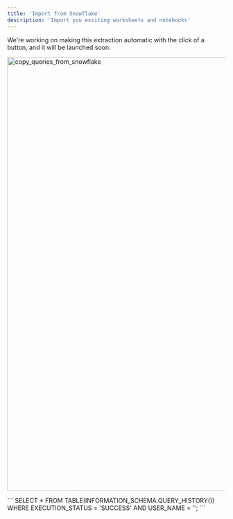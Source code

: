 ```yaml
---
title: 'Import from Snowflake'
description: 'Import you exsiting worksheets and notebooks'
---
```


<Note>
  We're working on making this extraction automatic with the click of a button, and it will be launched soon.
</Note>


<img src="/images/copy_queries_from_snowflake.png" 
   alt = "copy_queries_from_snowflake"
   width="1000" />
   
<AccordionGroup>

 <Accordion title="Bulk import history queries">

<Steps>

<Step title = "Go to Snowflake"> </Step>

<Step title = "Run the following query"> 
```
SELECT *
FROM TABLE(INFORMATION_SCHEMA.QUERY_HISTORY())
WHERE EXECUTION_STATUS = 'SUCCESS'
AND USER_NAME = '<your_username>';
```
</Step>



<Step title = "Export the output (SQL queries history) into a file of any type."> </Step>

<Step title = "Drag and drop the file into the Upload a file in the Sherloq setting "> 
</Step>

</Steps>


  </Accordion>


 <Accordion title="Copy-paste your saved queries / queries from console ">

<Steps>

<Step title = "Go to Snowflake Worksheet"> </Step>

<Step title = "Mark the SQL you’d like to import / CTRL + A for all of it ->  Copy it - CTRL + C"> </Step>


<Step title = "Create a new TXT or DOC file and paste it, then save the file"> </Step>

<Step title = "Drag and drop the file into the Upload a file in the Sherloq setting "> 
</Step>

</Steps>
  </Accordion>
</AccordionGroup>







